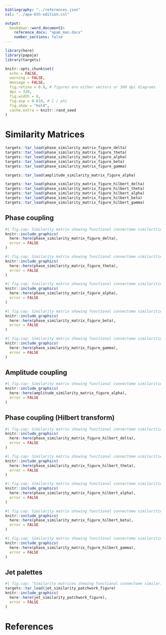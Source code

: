 ```yaml
---
bibliography: "../references.json"
csl: "../apa-6th-edition.csl"

output:
  bookdown::word_document2:
    reference_docx: "apa6_man.docx"
    number_sections: false
---
```


```r
library(here)
library(papaja)
library(targets)

knitr::opts_chunk$set(
  echo = FALSE,
  warning = FALSE,
  message = FALSE,
  fig.retina = 0.8, # figures are either vectors or 300 dpi diagrams
  dpi = 320,
  fig.width = 6,
  fig.asp = 0.618, # 1 / phi
  fig.show = "hold",
  cache.extra = knitr::rand_seed
)
```

# Similarity Matrices

```r
targets::tar_load(phase_similarity_matrix_figure_delta)
targets::tar_load(phase_similarity_matrix_figure_theta)
targets::tar_load(phase_similarity_matrix_figure_alpha)
targets::tar_load(phase_similarity_matrix_figure_beta)
targets::tar_load(phase_similarity_matrix_figure_gamma)

targets::tar_load(amplitude_similarity_matrix_figure_alpha)

targets::tar_load(phase_similarity_matrix_figure_hilbert_delta)
targets::tar_load(phase_similarity_matrix_figure_hilbert_theta)
targets::tar_load(phase_similarity_matrix_figure_hilbert_alpha)
targets::tar_load(phase_similarity_matrix_figure_hilbert_beta)
targets::tar_load(phase_similarity_matrix_figure_hilbert_gamma)
```

## Phase coupling

```r
#| fig.cap: Similarity matrix showing functional connectome similarities within and between participants for phase coupling functional connectomes in the delta band.
knitr::include_graphics(
  here::here(phase_similarity_matrix_figure_delta),
  error = FALSE
)
```

\newpage

```r
#| fig.cap: Similarity matrix showing functional connectome similarities within and between participants for phase coupling functional connectomes in the theta band.
knitr::include_graphics(
  here::here(phase_similarity_matrix_figure_theta),
  error = FALSE
)
```

\newpage

```r
#| fig.cap: Similarity matrix showing functional connectome similarities within and between participants for phase coupling functional connectomes in the alpha band.
knitr::include_graphics(
  here::here(phase_similarity_matrix_figure_alpha),
  error = FALSE
)
```

\newpage

```r
#| fig.cap: Similarity matrix showing functional connectome similarities within and between participants for phase coupling functional connectomes in the beta band.
knitr::include_graphics(
  here::here(phase_similarity_matrix_figure_beta),
  error = FALSE
)
```

\newpage

```r
#| fig.cap: Similarity matrix showing functional connectome similarities within and between participants for phase coupling functional connectomes in the gamma band.
knitr::include_graphics(
  here::here(phase_similarity_matrix_figure_gamma),
  error = FALSE
)
```

\newpage

## Amplitude coupling

```r
#| fig.cap: Similarity matrix showing functional connectome similarities within and between participants for amplitude coupling functional connectomes in the alpha band.
knitr::include_graphics(
  here::here(amplitude_similarity_matrix_figure_alpha),
  error = FALSE
)
```

\newpage

## Phase coupling (Hilbert transform)

```r
#| fig.cap: Similarity matrix showing functional connectome similarities within and between participants for phase coupling (Hilbert transform) functional connectomes in the delta band.
knitr::include_graphics(
  here::here(phase_similarity_matrix_figure_hilbert_delta),
  error = FALSE
)
```

\newpage

```r
#| fig.cap: Similarity matrix showing functional connectome similarities within and between participants for phase coupling (Hilbert transform) functional connectomes in the theta band.
knitr::include_graphics(
  here::here(phase_similarity_matrix_figure_hilbert_theta),
  error = FALSE
)
```

\newpage

```r
#| fig.cap: Similarity matrix showing functional connectome similarities within and between participants for phase coupling (Hilbert transform) functional connectomes in the alpha band.
knitr::include_graphics(
  here::here(phase_similarity_matrix_figure_hilbert_alpha),
  error = FALSE
)
```

\newpage

```r
#| fig.cap: Similarity matrix showing functional connectome similarities within and between participants for phase coupling (Hilbert transform) functional connectomes in the beta band.
knitr::include_graphics(
  here::here(phase_similarity_matrix_figure_hilbert_beta),
  error = FALSE
)
```

\newpage

```r
#| fig.cap: Similarity matrix showing functional connectome similarities within and between participants for phase coupling (Hilbert transform) functional connectomes in the gamma band.
knitr::include_graphics(
  here::here(phase_similarity_matrix_figure_hilbert_gamma),
  error = FALSE
)
```

## Jet palettes

```r
#| fig.cap: "Similarity matrices showing functional connectome similarities within and between participants for phase coupling and amplitude coupling functional connectomes across frequency bands using the Jet colour scale (<https://www.mathworks.com/help/matlab/ref/jet.html>). Note that this colour scale is not perceptually uniform, making differences between different values appear greater than they are, and which have been further exaggerated by scaling colours to the limits of the data rather than the 0-1 range of the RV coefficient. We show our results here using this approach solely to facilitate visual comparisons between our results and those of other studies that have shown their results in this way [e.g., @gordonetal_PrecisionFunctionalMapping_2017; @grattonetal_FunctionalBrainNetworks_2018]."
targets::tar_load(jet_similarity_patchwork_figure)
knitr::include_graphics(
  here::here(jet_similarity_patchwork_figure),
  error = FALSE
)
```

\newpage

# References

:::{#refs custom-style="Bibliography"}
:::

